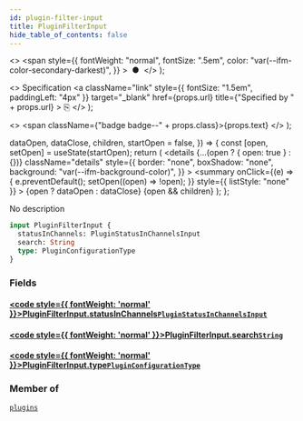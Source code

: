 ```yaml
---
id: plugin-filter-input
title: PluginFilterInput
hide_table_of_contents: false
---
```


  <>
    <span
      style={{
        fontWeight: "normal",
        fontSize: ".5em",
        color: "var(--ifm-color-secondary-darkest)",
      }}
    >
      &nbsp;●&nbsp;
    </span>
  </>
);

  <>
    Specification
    <a
      className="link"
      style={{ fontSize: "1.5em", paddingLeft: "4px" }}
      target="\_blank"
      href={props.url}
      title={"Specified by " + props.url}
    >
      ⎘
    </a>
  </>
);

  <>
    <span className={"badge badge--" + props.class}>{props.text}</span>
  </>
);


  dataOpen,
  dataClose,
  children,
  startOpen = false,
}) => {
  const [open, setOpen] = useState(startOpen);
  return (
    <details
      {...(open ? { open: true } : {})}
      className="details"
      style={{
        border: "none",
        boxShadow: "none",
        background: "var(--ifm-background-color)",
      }}
    >
      <summary
        onClick={(e) => {
          e.preventDefault();
          setOpen((open) => !open);
        }}
        style={{ listStyle: "none" }}
      >
        {open ? dataOpen : dataClose}
      </summary>
      {open && children}
    </details>
  );
};

No description

```graphql
input PluginFilterInput {
  statusInChannels: PluginStatusInChannelsInput
  search: String
  type: PluginConfigurationType
}
```

### Fields

#### [<code style={{ fontWeight: 'normal' }}>PluginFilterInput.<b>statusInChannels</b></code>](#)<Bullet />[`PluginStatusInChannelsInput`](../../../api-reference/miscellaneous/inputs/plugin-status-in-channels-input) <Badge class="secondary" text="input"/>

>

#### [<code style={{ fontWeight: 'normal' }}>PluginFilterInput.<b>search</b></code>](#)<Bullet />[`String`](../../../api-reference/miscellaneous/scalars/string) <Badge class="secondary" text="scalar"/>

>

#### [<code style={{ fontWeight: 'normal' }}>PluginFilterInput.<b>type</b></code>](#)<Bullet />[`PluginConfigurationType`](../../../api-reference/miscellaneous/enums/plugin-configuration-type) <Badge class="secondary" text="enum"/>

>

### Member of

[`plugins`](../../../api-reference/miscellaneous/queries/plugins) <Badge class="secondary" text="query"/>
